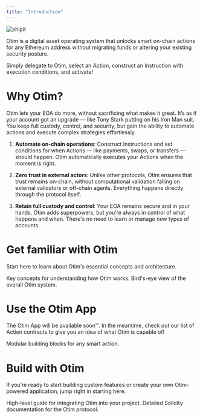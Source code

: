 ```yaml
---
title: "Introduction"
---
```


![shipit](/images/shipit-sneaking-otim-green.png)

Otim is a digital asset operating system that unlocks smart on-chain actions for any Ethereum address without migrating funds or altering your existing security posture.

Simply delegate to Otim, select an Action, construct an Instruction with execution conditions, and activate!

# Why Otim?

Otim lets your EOA do more, without sacrificing what makes it great. It’s as if your account got an upgrade — like Tony Stark putting on his Iron Man suit. You keep full custody, control, and security, but gain the ability to automate actions and execute complex strategies effortlessly.

1. **Automate on-chain operations**: Construct Instructions and set conditions for when Actions — like payments, swaps, or transfers — should happen. Otim automatically executes your Actions when the moment is right.

2. **Zero trust in external actors**: Unlike other protocols, Otim ensures that trust remains on-chain, without computational validation falling on external validators or off-chain agents. Everything happens directly through the protocol itself.

3. **Retain full custody and control**: Your EOA remains secure and in your hands. Otim adds superpowers, but you’re always in control of what happens and when. There's no need to learn or manage new types of accounts.

# Get familiar with Otim

Start here to learn about Otim's essential concepts and architecture.

<CardGroup cols={2}>
  <Card title="Concepts" icon="scroll" href="/docs/concepts">
    Key concepts for understanding how Otim works.
  </Card>

  <Card title="Architecture" icon="compass-drafting" href="/docs/developers/system-architecture">
    Bird's-eye view of the overall Otim system.
  </Card>
</CardGroup>

# Use the Otim App

The Otim App will be available soon™️. In the meantime, check out our list of Action contracts to give you an idea of what Otim is capable of!

<CardGroup cols={1}>
  <Card title="Current Actions" icon="bolt" href="/docs/developers/system-architecture/action-contracts/current-actions">
    Modular building blocks for any smart action.
  </Card>
</CardGroup>

# Build with Otim

If you’re ready to start building custom features or create your own Otim-powered application, jump right in starting here.

<CardGroup cols="2">
  <Card title="Build with Otim" icon="trowel-bricks" href="/docs/developers/guides/overview">
    High-level guide for integrating Otim into your project.
  </Card>

  <Card title="Smart Contract Reference" icon="file-contract" href="/docs/developers/smart-contract-reference">
    Detailed Solidity documentation for the Otim protocol.
  </Card>
</CardGroup>
